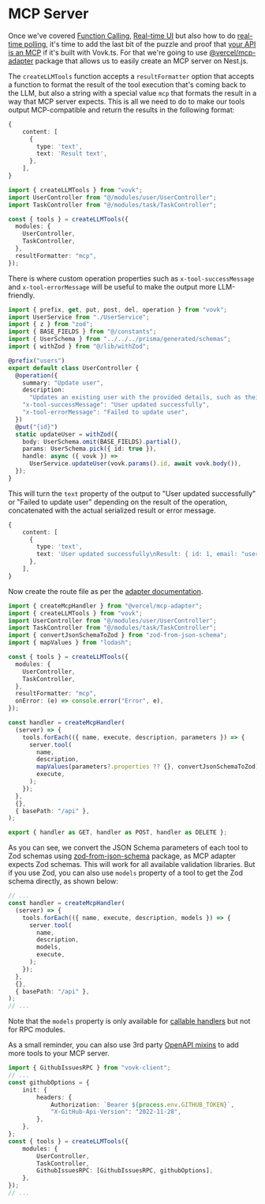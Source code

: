 # MCP Server

Once we've covered [Function Calling](/function-calling), [Real-time UI](/realtime-ui) but also how to do [real-time polling](/polling), it's time to add the last bit of the puzzle and proof that [your API is an MCP](https://www.youtube.com/watch?v=eeOANluSqAE) if it's built with Vovk.ts. For that we're going to use [@vercel/mcp-adapter](https://www.npmjs.com/package/@vercel/mcp-adapter) package that allows us to easily create an MCP server on Nest.js.

The `createLLMTools` function accepts a `resultFormatter` option that accepts a function to format the result of the tool execution that's coming back to the LLM, but also a string with a special value `mcp` that formats the result in a way that MCP server expects. This is all we need to do to make our tools output MCP-compatible and return the results in the following format:

```ts
{
    content: [
      {
        type: 'text',
        text: 'Result text',
      },
    ],
}
```

```ts {7}
import { createLLMTools } from "vovk";
import UserController from "@/modules/user/UserController";
import TaskController from "@/modules/task/TaskController";

const { tools } = createLLMTools({
  modules: {
    UserController,
    TaskController,
  },
  resultFormatter: "mcp",
});
```

There is where custom operation properties such as `x-tool-successMessage` and  `x-tool-errorMessage` will be useful to make the output more LLM-friendly.

```ts {12-13}
import { prefix, get, put, post, del, operation } from "vovk";
import UserService from "./UserService";
import { z } from "zod";
import { BASE_FIELDS } from "@/constants";
import { UserSchema } from "../../../prisma/generated/schemas";
import { withZod } from "@/lib/withZod";

@prefix("users")
export default class UserController {
  @operation({
    summary: "Update user",
    description:
      "Updates an existing user with the provided details, such as their email or name.",
    "x-tool-successMessage": "User updated successfully",
    "x-tool-errorMessage": "Failed to update user",
  })
  @put("{id}")
  static updateUser = withZod({
    body: UserSchema.omit(BASE_FIELDS).partial(),
    params: UserSchema.pick({ id: true }),
    handle: async ({ vovk }) =>
      UserService.updateUser(vovk.params().id, await vovk.body()),
  });
}
```

This will turn the `text` property of the output to "User updated successfully" or "Failed to update user" depending on the result of the operation, concatenated with the actual serialized result or error message.

```ts
{
    content: [
      {
        type: 'text',
        text: 'User updated successfully\nResult: { id: 1, email: "user@example.com" }',
      },
    ],
}
```

Now create the route file as per the [adapter documentation](https://github.com/vercel/mcp-handler).


```ts filename="src/app/api/mcp/route.mdx" {1-36}
import { createMcpHandler } from "@vercel/mcp-adapter";
import { createLLMTools } from "vovk";
import UserController from "@/modules/user/UserController";
import TaskController from "@/modules/task/TaskController";
import { convertJsonSchemaToZod } from "zod-from-json-schema";
import { mapValues } from "lodash";

const { tools } = createLLMTools({
  modules: {
    UserController,
    TaskController,
  },
  resultFormatter: "mcp",
  onError: (e) => console.error("Error", e),
});

const handler = createMcpHandler(
  (server) => {
    tools.forEach(({ name, execute, description, parameters }) => {
      server.tool(
        name,
        description,
        mapValues(parameters?.properties ?? {}, convertJsonSchemaToZod),
        execute,
      );
    });
  },
  {},
  { basePath: "/api" },
);

export { handler as GET, handler as POST, handler as DELETE };
```

As you can see, we convert the JSON Schema parameters of each tool to Zod schemas using [zod-from-json-schema](https://www.npmjs.com/package/zod-from-json-schema) package, as MCP adapter expects Zod schemas. This will work for all available validation libraries. But if you use Zod, you can also use `models` property of a tool to get the Zod schema directly, as shown below:

```ts
// ...
const handler = createMcpHandler(
  (server) => {
    tools.forEach(({ name, execute, description, models }) => {
      server.tool(
        name,
        description,
        models,
        execute,
      );
    });
  },
  {},
  { basePath: "/api" },
);
// ...
```

Note that the `models` property is only available for [callable handlers](/controller/fn) but not for RPC modules.

As a small reminder, you can also use 3rd party [OpenAPI mixins](/codegen) to add more tools to your MCP server.

```ts
import { GithubIssuesRPC } from "vovk-client";
// ...
const githubOptions = {
    init: {
        headers: {
            Authorization: `Bearer ${process.env.GITHUB_TOKEN}`,
            "X-GitHub-Api-Version": "2022-11-28",
        },
    },
};
const { tools } = createLLMTools({
    modules: {
        UserController,
        TaskController,
        GithubIssuesRPC: [GithubIssuesRPC, githubOptions],
    },
});
// ...
```